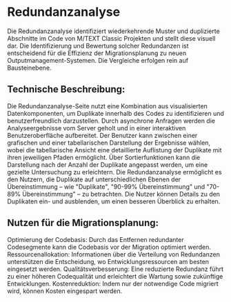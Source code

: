 # Redundanzanalyse

Die Redundanzanalyse identifiziert wiederkehrende Muster und duplizierte Abschnitte im Code von M/TEXT Classic Projekten und stellt diese visuell dar. Die Identifizierung und Bewertung solcher Redundanzen ist entscheidend für die Effizienz der Migrationsplanung zu neuen Outputmanagement-Systemen. Die Vergleiche erfolgen rein auf Bausteinebene.

## Technische Beschreibung:
Die Redundanzanalyse-Seite nutzt eine Kombination aus visualisierten Datenkomponenten, um Duplikate innerhalb des Codes zu identifizieren und benutzerfreundlich darzustellen. Durch asynchrone Anfragen werden die Analyseergebnisse vom Server geholt und in einer interaktiven Benutzeroberfläche aufbereitet. Der Benutzer kann zwischen einer grafischen und einer tabellarischen Darstellung der Ergebnisse wählen, wobei die tabellarische Ansicht eine detaillierte Auflistung der Duplikate mit ihren jeweiligen Pfaden ermöglicht. Über Sortierfunktionen kann die Darstellung nach der Anzahl der Duplikate angepasst werden, um eine gezielte Untersuchung zu erleichtern.
Die Redundanzanalyse ermöglicht es den Nutzern, die Duplikate auf unterschiedlichen Ebenen der Übereinstimmung – wie "Duplikate", "90-99% Übereinstimmung" und "70-89% Übereinstimmung" – zu betrachten. Die Nutzer können Details zu den Duplikaten ein- und ausblenden, um einen besseren Überblick zu erhalten.

## Nutzen für die Migrationsplanung:
Optimierung der Codebasis: Durch das Entfernen redundanter Codesegmente kann die Codebasis vor der Migration optimiert werden.
Ressourcenallokation: Informationen über die Verteilung von Redundanzen unterstützen die Entscheidung, wo Entwicklungsressourcen am besten eingesetzt werden.
Qualitätsverbesserung: Eine reduzierte Redundanz führt zu einer höheren Codequalität und erleichtert die Wartung sowie zukünftige Entwicklungen.
Kostenreduktion: Indem nur der notwendige Code migriert wird, können Kosten eingespart werden.
